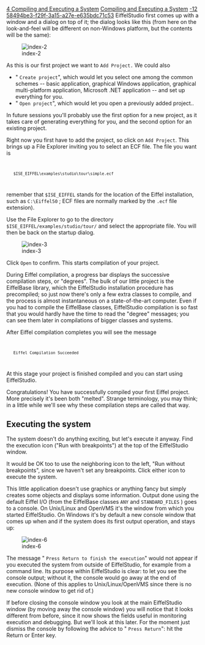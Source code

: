 [[Property:title|4 Compiling and Executing a System]]
[[Property:link_title|Compiling and Executing a System]]
[[Property:weight|-12]]
[[Property:uuid|58494be3-f29f-3a15-a27e-e635bdc71c53]]
EiffelStudio first comes up with a window and a dialog on top of it; the dialog looks like this (from here on the look-and-feel will be different on non-Windows platform, but the contents will be the same):

[[Image:index-2]]

As this is our first project we want to <code> Add Project. </code> We could also 
* " <code lang="c"> Create project </code>", which would let you select one among the common schemes -- basic application, graphical Windows application, graphical multi-platform application, Microsoft .NET application -- and set up everything for you. 
* " <code> Open project </code>", which would let you open a previously added project.. 

In future sessions you'll probably use the first option for a new project, as it takes care of generating everything for you, and the second option for an existing project.

Right now you first have to add the project, so click on <code>Add Project</code>. This brings up a File Explorer inviting you to select an ECF file. The file you want is 
<code>
	$ISE_EIFFEL\examples\studio\tour\simple.ecf
</code>

remember that <code> $ISE_EIFFEL </code> stands for the location of the Eiffel installation, such as <code> C:\Eiffel50 </code> ; ECF files are normally marked by the <code> .ecf </code> file extension). 

Use the File Explorer to go to the directory <code> $ISE_EIFFEL/examples/studio/tour/ </code> and select the appropriate file. You will then be back on the startup dialog. 

[[Image:index-3]]

Click <code> Open </code> to confirm. This starts compilation of your project. 

During Eiffel compilation, a progress bar displays the successive compilation steps, or "degrees". The bulk of our little project is the EiffelBase library, which the EiffelStudio installation procedure has precompiled; so just now there's only a few extra classes to compile, and the process is almost instantaneous on a state-of-the-art computer. Even if you had to compile the EiffelBase classes, EiffelStudio compilation is so fast that you would hardly have the time to read the "degree" messages; you can see them later in compilations of bigger classes and systems.

{{note| ''On an IBM Thinkpad, Pentium III 850 MHz, 256 MB, running Windows 2000 Professional, Eiffel compilation takes about 9 seconds for the entire Guided Tour system including non-precompiled EiffelBase. '' }}

After Eiffel compilation completes you will see the message
<code>
	Eiffel Compilation Succeeded
</code>

At this stage your project is finished compiled and you can start using EiffelStudio.

Congratulations! You have successfully compiled your first Eiffel project. More precisely it's been both "melted". Strange terminology, you may think; in a little while we'll see why these compilation steps are called that way.

==Executing the system==

The system doesn't do anything exciting, but let's execute it anyway. Find the execution icon ("Run with breakpoints") at the top of the EiffelStudio window.

It would be OK too to use the neighboring icon to the left, "Run without breakpoints", since we haven't set any breakpoints. Click either icon to execute the system.

This little application doesn't use graphics or anything fancy but simply creates some objects and displays some information. Output done using the default Eiffel I/O (from the EiffelBase classes <code> ANY </code> and <code> STANDARD_FILES </code> ) goes to a console. On Unix/Linux and OpenVMS it's the window from which you started EiffelStudio. On Windows it's by default a new console window that comes up when and if the system does its first output operation, and stays up: 

[[Image:index-6]]

The message " <code> Press Return to finish the execution </code>" would not appear if you executed the system from outside of EiffelStudio, for example from a command line. Its purpose within EiffelStudio is clear: to let you see the console output; without it, the console would go away at the end of execution. (None of this applies to Unix/Linux/OpenVMS since there is no new console window to get rid of.) 

If before closing the console window you look at the main EiffelStudio window (by moving away the console window) you will notice that it looks different from before, since it now shows the fields useful in monitoring execution and debugging. But we'll look at this later. For the moment just dismiss the console by following the advice to " <code> Press Return </code>": hit the Return or Enter key. 

